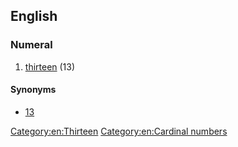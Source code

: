 ==English==

===Numeral===
{{head|en|numeral}}

# {{nonstandard}} [[thirteen]] (13)

====Synonyms====
* [[13]]

[[Category:en:Thirteen]]
[[Category:en:Cardinal numbers]]